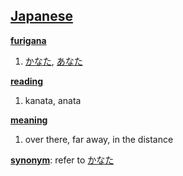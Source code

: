 == [[Japanese]] ==                                          

'''[[furigana]]'''
# [[かなた]], [[あなた]]

'''[[reading]]'''
# kanata, anata

'''[[meaning]]'''
# over there, far away, in the distance

'''[[synonym]]''': refer to [[かなた]]